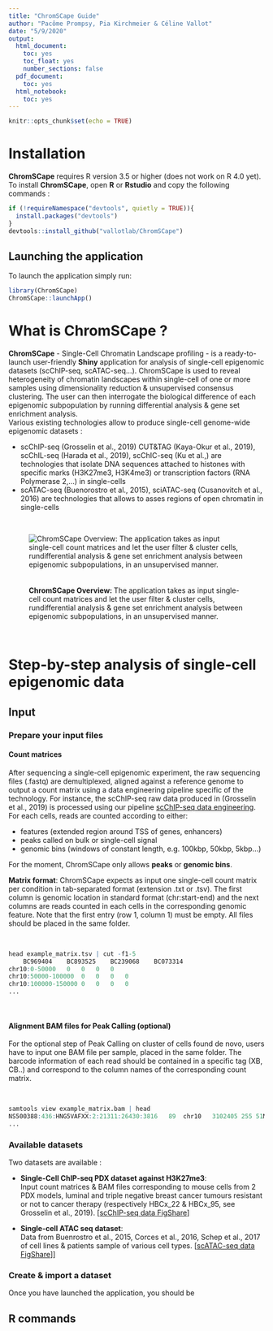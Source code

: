 ```yaml
---
title: "ChromSCape Guide"
author: "Pacôme Prompsy, Pia Kirchmeier & Céline Vallot"
date: "5/9/2020"
output: 
  html_document:
    toc: yes
    toc_float: yes
    number_sections: false
  pdf_document:
    toc: yes
  html_notebook:
    toc: yes
---
```


```r
knitr::opts_chunk$set(echo = TRUE)
```

# Installation

**ChromSCape** requires R version 3.5 or higher (does not work on R 4.0 yet).
To install **ChromSCape**, open **R** or **Rstudio** and copy the following commands :

```r
if (!requireNamespace("devtools", quietly = TRUE)){
  install.packages("devtools")
}
devtools::install_github("vallotlab/ChromSCape")
```

## Launching the application

To launch the application simply run:

```r
library(ChromSCape)
ChromSCape::launchApp()
```

# What is ChromSCape ?

**ChromSCape** - Single-Cell Chromatin Landscape profiling - is a ready-to-launch 
user-friendly **Shiny** application for analysis of single-cell epigenomic datasets
(scChIP-seq, scATAC-seq...). ChromSCape is used to reveal heterogeneity of chromatin
landscapes within single-cell of one or more samples using dimensionality reduction & 
unsupervised consensus clustering. The user can then interrogate the biological difference
of each epigenomic subpopulation by running differential analysis & gene set enrichment
analysis.  
Various existing technologies allow to produce single-cell genome-wide epigenomic
datasets :  

  * scChIP-seq (Grosselin et al., 2019) CUT&TAG (Kaya-Okur et al., 2019),
 scChIL-seq (Harada et al., 2019), scChIC-seq (Ku et al.,) are technologies that
 isolate DNA sequences attached to histones with specific marks (H3K27me3, H3K4me3)
 or transcription factors (RNA Polymerase 2,...) in single-cells 
  * scATAC-seq (Buenorostro et al., 2015), sciATAC-seq (Cusanovitch et al., 2016) 
 are technologies that allows to asses regions of open chromatin in single-cells 
  
  

<br>

   
![<br> <br> **ChromSCape Overview: **  The application takes as input single-cell count matrices and let the user filter & cluster cells, rundifferential analysis & gene set enrichment analysis between epigenomic subpopulations, in an unsupervised manner.](../inst/www/ChromSCape_concept.png)

<br>


# Step-by-step analysis of single-cell epigenomic data

## Input 

### Prepare your input files 

#### Count matrices

After sequencing a single-cell epigenomic experiment, the raw sequencing files 
(.fastq) are demultiplexed, aligned against a reference genome to output a count
matrix using a data engineering pipeline specific of the technology. 
For instance, the scChIP-seq raw data produced in (Grosselin et al., 2019) is 
processed using our pipeline [scChIP-seq data engineering](https://github.com/vallotlab/scChIPseq_DataEngineering).
For each cells, reads are counted according to either: 

 * features (extended region around TSS of genes, enhancers)
 * peaks called on bulk or single-cell signal
 * genomic bins (windows of constant length, e.g. 100kbp, 50kbp, 5kbp...)

For the moment, ChromSCape only allows **peaks** or **genomic bins**.

**Matrix format**: ChromSCape expects as input one single-cell count matrix per condition in tab-separated
format (extension .txt or .tsv).  The first column is genomic location in standard
format (chr:start-end) and the next columns are reads counted in each cells
in the corresponding genomic feature. Note that the first entry (row 1, column 1)
must be empty. All files should be placed in the same folder.

<br>

```r
head example_matrix.tsv | cut -f1-5
 	BC969404	BC893525	BC239068	BC073314
chr10:0-50000	0	0	0	0
chr10:50000-100000	0	0	0	0
chr10:100000-150000	0	0	0	0
...
```
  
<br>

#### Alignment BAM files for Peak Calling (**optional**)

For the optional step of Peak Calling on cluster of cells found de novo, 
users have to input one BAM file per sample, placed in the same folder. The barcode
information of each read should be contained in a specific tag (XB, CB..) and correspond
to the column names of the corresponding count matrix.

<br>

```r
samtools view example_matrix.bam | head
NS500388:436:HNG5VAFXX:2:21311:26430:3816	89	chr10	3102405	255	51M	*	0	0	CTTGGTGTCTAGTGGATCTGCTGCAGTCTTCTGTTGTCAGTGCTAAATCAC	EEEEE/E6EEEAEEEEEEEEEEEEEEEEEEEEEEEEEEEEEEEEEEAAAAA	NH:i:1	HI:i:1	AS:i:50	nM:i:0	XS:i:2147483647	XD:Z:GATGACAAAG	XB:Z:BC969404
...
```
  
  
### Available datasets

Two datasets are available :  

 * **Single-Cell ChIP-seq PDX dataset against H3K27me3**:  
 Input count matrices & BAM files
 corresponding to mouse cells from 2 PDX models, luminal and triple negative
 breast cancer tumours resistant or not to cancer therapy (respectively HBCx_22
 & HBCx_95, see Grosselin et al., 2019). [[scChIP-seq data FigShare](https://figshare.com/projects/Single-Cell_ChIP-seq_of_Mouse_Stromal_Cells_in_PDX_tumour_models_of_resistance/66419)]

 * **Single-cell ATAC seq dataset**:  
 Data from Buenrostro et al., 2015, Corces et al., 2016, Schep et al., 2017 of cell lines & 
 patients sample of various cell types. [[scATAC-seq data FigShare](https://figshare.com/projects/Single-Cell_ChIP-seq_of_Mouse_Stromal_Cells_in_PDX_tumour_models_of_resistance/66419)]]  

  
### Create & import a dataset

Once you have launched the application, you should be 

## R commands 
  